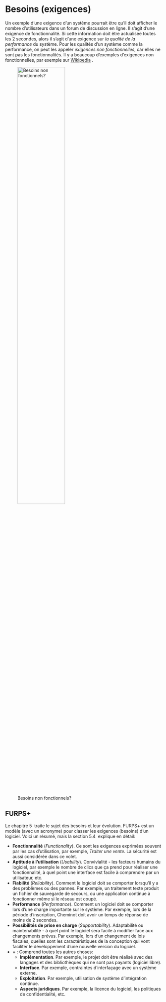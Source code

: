 # Besoins (exigences)

Un exemple d'une exigence d'un système pourrait être qu'il doit afficher le nombre d'utilisateurs dans un forum de discussion en ligne.
Il s'agit d'une exigence de fonctionnalité.
Si cette information doit être actualisée toutes les 2 secondes, alors il s'agit d'une exigence sur *la qualité de la performance* du système.
Pour les qualités d'un système comme la performance, on peut les appeler *exigences non fonctionnelles*, car elles ne sont pas les fonctionnalités.
Il y a beaucoup d'exemples d'exigences non fonctionnelles, par exemple sur [Wikipedia](https://en.wikipedia.org/wiki/Non-functional_requirement#Examples)\ \faWikipediaW<i class="fa-brands fa-wikipedia-w"></i>.

![Besoins non fonctionnels?](images/RamasserBesoins.jpg){#fig-besoins width="60%"}

## FURPS+

Le chapitre 5\ \faBook<i class="fa-solid fa-book"></i>\ traite le sujet des besoins et leur évolution.
FURPS+ est un modèle (avec un acronyme) pour classer les exigences (besoins) d'un logiciel. Voici un résumé, mais la section 5.4\ \faBook<i class="fa-solid fa-book"></i>\ explique en détail:

- **Fonctionnalité** (*Functionality*). Ce sont les exigences exprimées souvent par les cas d'utilisation, par exemple, *Traiter une vente*. La sécurité est aussi considérée dans ce volet.
- **Aptitude à l'utilisation** (*Usability*). Convivialité - les facteurs humains du logiciel, par exemple le nombre de clics que ça prend pour réaliser une fonctionnalité, à quel point une interface est facile à comprendre par un utilisateur, etc.
- **Fiabilité** (*Reliability*). Comment le logiciel doit se comporter lorsqu'il y a des problèmes ou des pannes. 
Par exemple, un traitement texte produit un fichier de sauvegarde de secours, ou une application continue à fonctionner même si le réseau est coupé.
- **Performance** (*Performance*). Comment un logiciel doit se comporter lors d'une charge importante sur le système.
Par exemple, lors de la période d'inscription, Cheminot doit avoir un temps de réponse de moins de 2 secondes.
- **Possibilités de prise en charge** (*Supportability*). Adaptabilité ou maintenabilité - à quel point le logiciel sera facile à modifier face aux changements prévus.
Par exemple, lors d'un changement de lois fiscales, quelles sont les caractéristiques de la conception qui vont faciliter le développement d'une nouvelle version du logiciel.
- **\+** : Comprend toutes les autres choses:
  - **Implémentation**. Par exemple, le projet doit être réalisé avec des langages et des bibliothèques qui ne sont pas payants (logiciel libre).
  - **Interface**. Par exemple, contraintes d'interfaçage avec un système externe.
  - **Exploitation**. Par exemple, utilisation de système d'intégration continue.
  - **Aspects juridiques**. Par exemple, la licence du logiciel, les politiques de confidentialité, etc.
